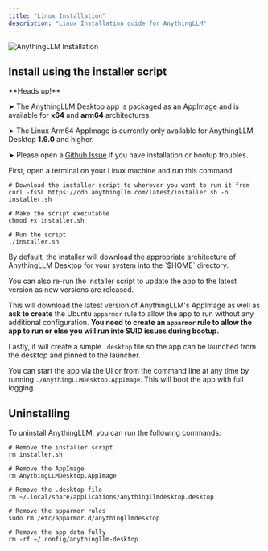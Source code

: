 ```yaml
---
title: "Linux Installation"
description: "Linux Installation guide for AnythingLLM"
---
```



<Image
  src="/images/getting-started/installation/linux/header-image.png"
  height={1080}
  width={1920}
  quality={100}
  alt="AnythingLLM Installation"
/>

## Install using the installer script

<Callout type="info" emoji="ℹ️">
  **Heads up!**

➤ The AnythingLLM Desktop app is packaged as an AppImage and is available for **x64** and **arm64** architectures.

➤ The Linux Arm64 AppImage is currently only available for AnythingLLM Desktop **1.9.0** and higher.

➤ Please open a [Github Issue](https://github.com/Mintplex-Labs/anything-llm/issues) if you have installation or bootup troubles.

</Callout>

First, open a terminal on your Linux machine and run this command.

```shell copy
# Download the installer script to wherever you want to run it from
curl -fsSL https://cdn.anythingllm.com/latest/installer.sh -o installer.sh

# Make the script executable
chmod +x installer.sh

# Run the script
./installer.sh
```

<Callout type="info" emoji="ℹ️">
By default, the installer will download the appropriate architecture of AnythingLLM Desktop for your system into the `$HOME` directory.

You can also re-run the installer script to update the app to the latest version as new versions are released.
</Callout>

This will download the latest version of AnythingLLM's AppImage as well as **ask to create** the Ubuntu `apparmor` rule to allow the app to run
without any additional configuration. **You need to create an `apparmor` rule to allow the app to run or else you will run into SUID issues during bootup.**

Lastly, it will create a simple `.desktop` file so the app can be launched from the desktop and pinned to the launcher.

You can start the app via the UI or from the command line at any time by running `./AnythingLLMDesktop.AppImage`. This will boot the app with full logging.

## Uninstalling

To uninstall AnythingLLM, you can run the following commands:

```shell
# Remove the installer script
rm installer.sh

# Remove the AppImage
rm AnythingLLMDesktop.AppImage

# Remove the .desktop file
rm ~/.local/share/applications/anythingllmdesktop.desktop

# Remove the apparmor rules
sudo rm /etc/apparmor.d/anythingllmdesktop

# Remove the app data fully
rm -rf ~/.config/anythingllm-desktop
```
